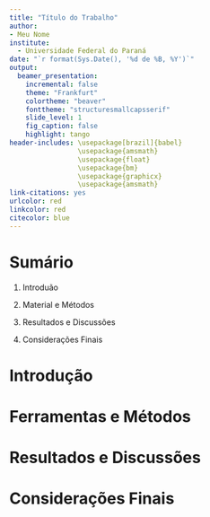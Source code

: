 ```yaml
---
title: "Título do Trabalho"  
author: 
- Meu Nome
institute:   
  - Universidade Federal do Paraná  
date: "`r format(Sys.Date(), '%d de %B, %Y')`"  
output:   
  beamer_presentation:  
    incremental: false  
    theme: "Frankfurt"  
    colortheme: "beaver"  
    fonttheme: "structuresmallcapsserif"  
    slide_level: 1 
    fig_caption: false 
    highlight: tango 
header-includes: \usepackage[brazil]{babel}
                 \usepackage{amsmath}
                 \usepackage{float}
                 \usepackage{bm}
                 \usepackage{graphicx} 
                 \usepackage{amsmath}     
link-citations: yes  
urlcolor: red  
linkcolor: red  
citecolor: blue  
---
```


# Sumário

1. Introduão \vspace{0.6cm}

3. Material e Métodos \vspace{0.6cm}

4. Resultados e Discussões \vspace{0.6cm}

5. Considerações Finais

# Introdução


# Ferramentas e Métodos


# Resultados e Discussões

# Considerações Finais
